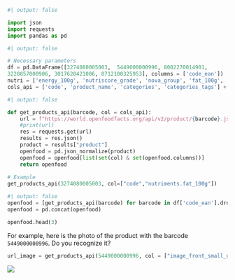 ```python
#| output: false

import json
import requests
import pandas as pd
```


```python
#| output: false

# Necessary parameters
df = pd.DataFrame([3274080005003,  5449000000996, 8002270014901,
3228857000906, 3017620421006, 8712100325953], columns = ['code_ean'])
nutri = ['energy_100g', 'nutriscore_grade', 'nova_group', 'fat_100g', 'saturated-fat_100g', 'carbohydrates_100g', 'sugars_100g', 'salt_100g', 'fiber_100g', 'proteins_100g', 'calcium_100g', 'iron_100g', 'sodium_100g', 'cholesterol_100g']
cols_api = ['code', 'product_name', 'categories', 'categories_tags'] + [f"nutriments.{i}" for i in nutri]
```

```python
#| output: false

def get_products_api(barcode, col = cols_api):
    url = f"https://world.openfoodfacts.org/api/v2/product/{barcode}.json"
    #print(url)
    res = requests.get(url)
    results = res.json()
    product = results["product"]
    openfood = pd.json_normalize(product)
    openfood = openfood[list(set(col) & set(openfood.columns))]
    return openfood
  
# Example
get_products_api(3274080005003, col=["code","nutriments.fat_100g"])
```


```python
#| output: false
openfood = [get_products_api(barcode) for barcode in df['code_ean'].dropna().astype(str).unique()]
openfood = pd.concat(openfood)
```

```python
openfood.head(3)
```

For example, here is the photo of the product with the barcode `5449000000996`. Do you recognize it?


```python
url_image = get_products_api(5449000000996, col = ["image_front_small_url"])["image_front_small_url"].iloc[0]
```

![](`{python} url_image`)

